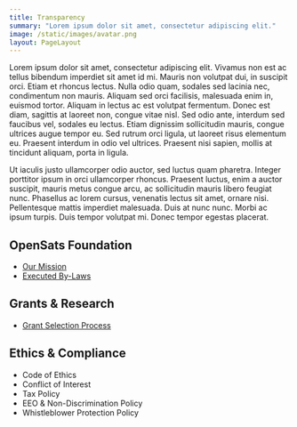 ```yaml
---
title: Transparency
summary: "Lorem ipsum dolor sit amet, consectetur adipiscing elit."
image: /static/images/avatar.png
layout: PageLayout
---
```


Lorem ipsum dolor sit amet, consectetur adipiscing elit. Vivamus non est ac
tellus bibendum imperdiet sit amet id mi. Mauris non volutpat dui, in suscipit
orci. Etiam et rhoncus lectus. Nulla odio quam, sodales sed lacinia nec,
condimentum non mauris. Aliquam sed orci facilisis, malesuada enim in, euismod
tortor. Aliquam in lectus ac est volutpat fermentum. Donec est diam, sagittis at
laoreet non, congue vitae nisl. Sed odio ante, interdum sed faucibus vel,
sodales eu lectus. Etiam dignissim sollicitudin mauris, congue ultrices augue
tempor eu. Sed rutrum orci ligula, ut laoreet risus elementum eu. Praesent
interdum in odio vel ultrices. Praesent nisi sapien, mollis at tincidunt
aliquam, porta in ligula.

Ut iaculis justo ullamcorper odio auctor, sed luctus quam pharetra. Integer
porttitor ipsum in orci ullamcorper rhoncus. Praesent luctus, enim a auctor
suscipit, mauris metus congue arcu, ac sollicitudin mauris libero feugiat nunc.
Phasellus ac lorem cursus, venenatis lectus sit amet, ornare nisi. Pellentesque
mattis imperdiet malesuada. Duis at nunc nunc. Morbi ac ipsum turpis. Duis
tempor volutpat mi. Donec tempor egestas placerat.

## OpenSats Foundation

- [Our Mission](/mission)
- [Executed By-Laws](/docs/bylaws.pdf)

## Grants & Research

- [Grant Selection Process](https://github.com/OpenSats/website/blob/master/docs/grant-selection.md)

## Ethics & Compliance

- Code of Ethics
- Conflict of Interest
- Tax Policy
- EEO & Non-Discrimination Policy
- Whistleblower Protection Policy